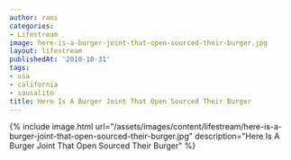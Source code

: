 ```yaml
---
author: rami
categories:
- Lifestream
image: here-is-a-burger-joint-that-open-sourced-their-burger.jpg
layout: lifestream
publishedAt: '2010-10-31'
tags:
- usa
- california
- sausalito
title: Here Is A Burger Joint That Open Sourced Their Burger
---
```


{% include image.html url="/assets/images/content/lifestream/here-is-a-burger-joint-that-open-sourced-their-burger.jpg" description="Here Is A Burger Joint That Open Sourced Their Burger" %}